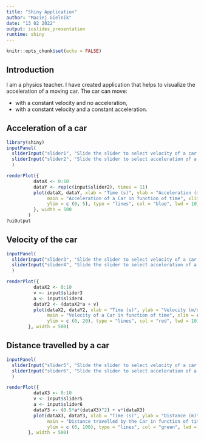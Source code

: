 ```yaml
---
title: "Shiny Application"
author: "Maciej Gielnik"
date: "13 02 2022"
output: ioslides_presentation
runtime: shiny
---
```


```r
knitr::opts_chunk$set(echo = FALSE)
```

## Introduction

I am a physics teacher.
I have created application that helps to visualize the acceleration of a moving 
car. The car can move:

- with a constant velocity and no acceleration,
- with a constant velocity and a constant acceleration.

## Acceleration of a car

```r
library(shiny)
inputPanel(
  sliderInput("slider1", "Slide the slider to select velocity of a car (m/s)", 0, 20, 0),
  sliderInput("slider2", "Slide the slider to select acceleration of a car (m/s^2)", 0, 5, 0)
  )

renderPlot({
          dataX <- 0:10
          dataY <- rep(c(input$slider2), times = 11)
          plot(dataX, dataY, xlab = "Time (s)", ylab = "Acceleration (m/s^2)",
               main = "Acceleration of a Car in function of time", xlim = c (0, 10), 
               ylim = c (0, 5), type = "lines", col = "blue", lwd = 10)
          }, width = 500
        )
?uiOutput
```


## Velocity of the car

```r
inputPanel(
  sliderInput("slider3", "Slide the slider to select velocity of a car (m/s)", 0, 20, 0),
  sliderInput("slider4", "Slide the slider to select acceleration of a car (m/s^2)", 0, 5, 0)
  )

renderPlot({
          dataX2 <- 0:10
          v <- input$slider3
          a <- input$slider4
          dataY2 <- (dataX2*a + v)
          plot(dataX2, dataY2, xlab = "Time (s)", ylab = "Velocity (m/s)",
               main = "Velocity of a Car in function of time", xlim = c (0, 10), 
               ylim = c (0, 20), type = "lines", col = "red", lwd = 10)
        }, width = 500)
```

## Distance travelled by a car

```r
inputPanel(
  sliderInput("slider5", "Slide the slider to select velocity of a car (m/s)", 0, 20, 0),
  sliderInput("slider6", "Slide the slider to select acceleration of a car (m/s^2)", 0, 5, 0)
  )

renderPlot({
          dataX3 <- 0:10
          v <- input$slider5
          a <- input$slider6
          dataY3 <- (0.5*a*(dataX3)^2) + v*(dataX3)
          plot(dataX3, dataY3, xlab = "Time (s)", ylab = "Distance (m)",
               main = "Distance travelled by the Car in function of time", xlim = c (0, 10), 
               ylim = c (0, 100), type = "lines", col = "green", lwd = 10)
        }, width = 500)
```